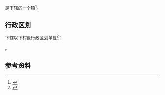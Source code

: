 {{noteTA
|G1=南磑
|1=zh-cn:南磑;zh-tw:南磑;zh-hk:南磑;zh-sg:南磑;
}}
{{中国乡级行政区|14/08/30/201/000}}

'''{{PAGENAMEBASE}}'''是{{PRC admin/fullname|14/08/30/201/000|3}}下辖的一个[[行政建制镇|镇]]<ref>{{PRC admin/ref sgc|{{PRC admin/parent|14/08/30/201/000}}}}</ref>。

== 行政区划 ==
{{PAGENAMEBASE}}下辖以下村级行政区划单位<ref>{{PRC admin/ref sgc|14/08/30/201/000}}</ref>：

{{PRC admin/children|14/08/30/201/000}}。

== 参考资料 ==
{{reflist}}

{{山西行政区划小作品}}
{{PRC admin/navcat|14/08/30/201/000}}